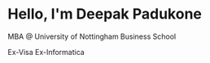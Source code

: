 # Hello, I'm Deepak Padukone

MBA @ University of Nottingham Business School

Ex-Visa
Ex-Informatica 